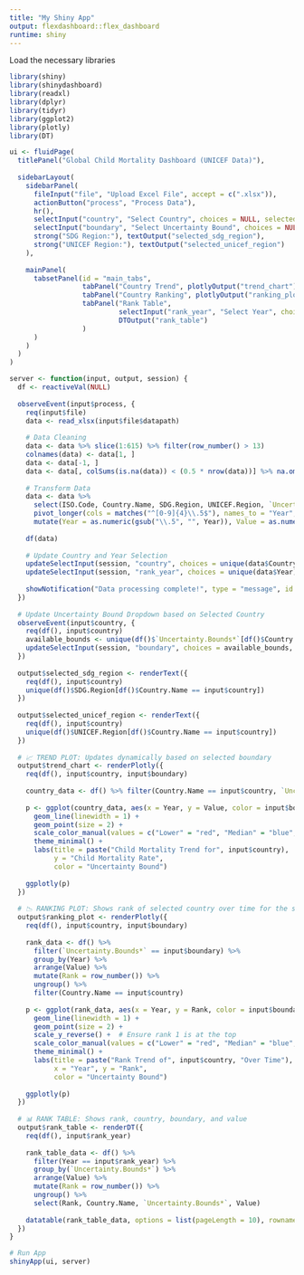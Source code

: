 ---
title: "My Shiny App"
output: flexdashboard::flex_dashboard
runtime: shiny
---

Load the necessary libraries
```{r}
library(shiny)
library(shinydashboard)
library(readxl)
library(dplyr)
library(tidyr)
library(ggplot2)
library(plotly)
library(DT)

ui <- fluidPage(
  titlePanel("Global Child Mortality Dashboard (UNICEF Data)"),
  
  sidebarLayout(
    sidebarPanel(
      fileInput("file", "Upload Excel File", accept = c(".xlsx")),
      actionButton("process", "Process Data"),
      hr(),
      selectInput("country", "Select Country", choices = NULL, selected = NULL),
      selectInput("boundary", "Select Uncertainty Bound", choices = NULL, selected = NULL),
      strong("SDG Region:"), textOutput("selected_sdg_region"),
      strong("UNICEF Region:"), textOutput("selected_unicef_region")
    ),
    
    mainPanel(
      tabsetPanel(id = "main_tabs",
                  tabPanel("Country Trend", plotlyOutput("trend_chart")),
                  tabPanel("Country Ranking", plotlyOutput("ranking_plot")),
                  tabPanel("Rank Table",
                           selectInput("rank_year", "Select Year", choices = NULL),
                           DTOutput("rank_table")
                  )
      )
    )
  )
)

server <- function(input, output, session) {
  df <- reactiveVal(NULL)
  
  observeEvent(input$process, {
    req(input$file)
    data <- read_xlsx(input$file$datapath)
    
    # Data Cleaning
    data <- data %>% slice(1:615) %>% filter(row_number() > 13)
    colnames(data) <- data[1, ]
    data <- data[-1, ]
    data <- data[, colSums(is.na(data)) < (0.5 * nrow(data))] %>% na.omit()
    
    # Transform Data
    data <- data %>%
      select(ISO.Code, Country.Name, SDG.Region, UNICEF.Region, `Uncertainty.Bounds*`, everything()) %>%
      pivot_longer(cols = matches("^[0-9]{4}\\.5$"), names_to = "Year", values_to = "Value") %>%
      mutate(Year = as.numeric(gsub("\\.5", "", Year)), Value = as.numeric(Value))
    
    df(data)
    
    # Update Country and Year Selection
    updateSelectInput(session, "country", choices = unique(data$Country.Name), selected = "Australia")
    updateSelectInput(session, "rank_year", choices = unique(data$Year), selected = max(data$Year))
    
    showNotification("Data processing complete!", type = "message", id = "process_notif")
  })
  
  # Update Uncertainty Bound Dropdown based on Selected Country
  observeEvent(input$country, {
    req(df(), input$country)
    available_bounds <- unique(df()$`Uncertainty.Bounds*`[df()$Country.Name == input$country])
    updateSelectInput(session, "boundary", choices = available_bounds, selected = available_bounds[1])
  })
  
  output$selected_sdg_region <- renderText({ 
    req(df(), input$country)
    unique(df()$SDG.Region[df()$Country.Name == input$country]) 
  })
  
  output$selected_unicef_region <- renderText({ 
    req(df(), input$country)
    unique(df()$UNICEF.Region[df()$Country.Name == input$country]) 
  })
  
  # 📈 TREND PLOT: Updates dynamically based on selected boundary
  output$trend_chart <- renderPlotly({
    req(df(), input$country, input$boundary)
    
    country_data <- df() %>% filter(Country.Name == input$country, `Uncertainty.Bounds*` == input$boundary)
    
    p <- ggplot(country_data, aes(x = Year, y = Value, color = input$boundary)) +
      geom_line(linewidth = 1) +
      geom_point(size = 2) +
      scale_color_manual(values = c("Lower" = "red", "Median" = "blue", "Upper" = "green")) +
      theme_minimal() +
      labs(title = paste("Child Mortality Trend for", input$country),
           y = "Child Mortality Rate",
           color = "Uncertainty Bound")
    
    ggplotly(p)
  })
  
  # 📉 RANKING PLOT: Shows rank of selected country over time for the selected boundary
  output$ranking_plot <- renderPlotly({
    req(df(), input$country, input$boundary)
    
    rank_data <- df() %>%
      filter(`Uncertainty.Bounds*` == input$boundary) %>%
      group_by(Year) %>%
      arrange(Value) %>%
      mutate(Rank = row_number()) %>%
      ungroup() %>%
      filter(Country.Name == input$country)
    
    p <- ggplot(rank_data, aes(x = Year, y = Rank, color = input$boundary)) +
      geom_line(linewidth = 1) +
      geom_point(size = 2) +
      scale_y_reverse() +  # Ensure rank 1 is at the top
      scale_color_manual(values = c("Lower" = "red", "Median" = "blue", "Upper" = "green")) +
      theme_minimal() +
      labs(title = paste("Rank Trend of", input$country, "Over Time"),
           x = "Year", y = "Rank",
           color = "Uncertainty Bound")
    
    ggplotly(p)
  })
  
  # 📊 RANK TABLE: Shows rank, country, boundary, and value
  output$rank_table <- renderDT({
    req(df(), input$rank_year)
    
    rank_table_data <- df() %>%
      filter(Year == input$rank_year) %>%
      group_by(`Uncertainty.Bounds*`) %>%
      arrange(Value) %>%
      mutate(Rank = row_number()) %>%
      ungroup() %>%
      select(Rank, Country.Name, `Uncertainty.Bounds*`, Value)
    
    datatable(rank_table_data, options = list(pageLength = 10), rownames = FALSE)
  })
}

# Run App
shinyApp(ui, server)

```




